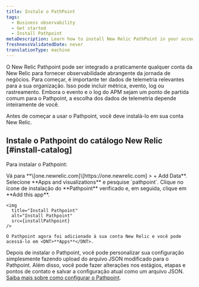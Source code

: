 ```yaml
---
title: Instale o PathPoint
tags:
  - Business observability
  - Get started
  - Install Pathpoint
metaDescription: Learn how to install New Relic PathPoint in your account.
freshnessValidatedDate: never
translationType: machine
---
```



O New Relic Pathpoint pode ser integrado a praticamente qualquer conta da New Relic para fornecer observabilidade abrangente da jornada de negócios. Para começar, é importante ter dados de telemetria relevantes para a sua organização. Isso pode incluir métrica, evento, log ou rastreamento. Embora o evento e o log do APM sejam um ponto de partida comum para o Pathpoint, a escolha dos dados de telemetria depende inteiramente de você.

Antes de começar a usar o Pathpoint, você deve instalá-lo em sua conta New Relic.

## Instale o Pathpoint do catálogo New Relic [#install-catalog]

Para instalar o Pathpoint:

<Steps>
  <Step>
    Vá para <DNT>**\[one.newrelic.com]\[https&#x3A;//one.newrelic.com] > + Add Data**</DNT>.
  </Step>

  <Step>
    Selecione <DNT>**Apps and visualizations**</DNT> e pesquise `pathpoint`.
  </Step>

  <Step>
    Clique no ícone de instalação do <DNT>**Pathpoint**</DNT> verificado e, em seguida, clique em <DNT>**Add this app**</DNT>.

    <img
      title="Install Pathpoint"
      alt="Install Pathpoint"
      src={installPathpoint}
    />

    O Pathpoint agora foi adicionado à sua conta New Relic e você pode acessá-lo em <DNT>**Apps**</DNT>.
  </Step>
</Steps>

Depois de instalar o Pathpoint, você pode personalizar sua configuração simplesmente fazendo upload do arquivo JSON modificado para o Pathpoint. Além disso, você pode fazer alterações nos estágios, etapas e pontos de contato e salvar a configuração atual como um arquivo JSON. [Saiba mais sobre como configurar o Pathpoint](/docs/business-observability/configure-pathpoint/).